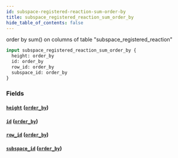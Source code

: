 ```yaml
---
id: subspace-registered-reaction-sum-order-by
title: subspace_registered_reaction_sum_order_by
hide_table_of_contents: false
---
```


order by sum() on columns of table "subspace_registered_reaction"

```graphql
input subspace_registered_reaction_sum_order_by {
  height: order_by
  id: order_by
  row_id: order_by
  subspace_id: order_by
}
```

### Fields

#### [`height`](#) ([`order_by`](../enums/order-by))

#### [`id`](#) ([`order_by`](../enums/order-by))

#### [`row_id`](#) ([`order_by`](../enums/order-by))

#### [`subspace_id`](#) ([`order_by`](../enums/order-by))
